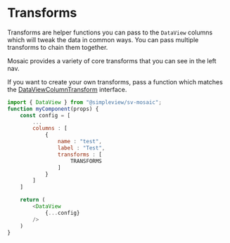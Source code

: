 
<Meta title="Utils/Transforms/Readme"/>

# Transforms

Transforms are helper functions you can pass to the `DataView` columns which will tweak the data in common ways. You can pass multiple transforms to chain them together.

Mosaic provides a variety of core transforms that you can see in the left nav.

If you want to create your own transforms, pass a function which matches the [DataViewColumnTransform](https://github.com/simpleviewinc/sv-mosaic/blob/develop/containers/mosaic/src/components/DataView/DataViewTypes.ts) interface.

```js
import { DataView } from "@simpleview/sv-mosaic";
function myComponent(props) {
    const config = [
        ...
        columns : [
            {
                name : "test",
                label : "Test",
                transforms : [
                    TRANSFORMS
                ]
            }
        ]
    ]

    return (
        <DataView
            {...config}
        />
    )
}
```
